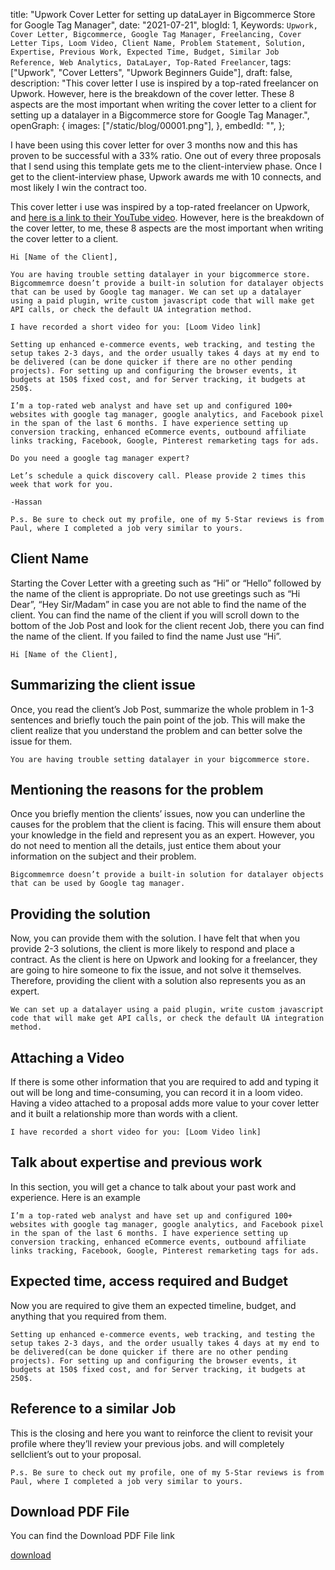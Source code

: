  title:
  "Upwork Cover Letter for setting up dataLayer in Bigcommerce Store for Google Tag Manager",
 date: "2021-07-21",
 blogId: 1,
 Keywords: `Upwork, Cover Letter, Bigcommerce, Google Tag Manager, Freelancing, Cover Letter Tips, Loom Video, Client Name, Problem Statement, Solution, Expertise, Previous Work, Expected Time, Budget, Similar Job Reference, Web Analytics, DataLayer, Top-Rated Freelancer`,
 tags: ["Upwork", "Cover Letters", "Upwork Beginners Guide"],
 draft: false,
 description:
  "This cover letter I use is inspired by a top-rated freelancer on Upwork. However, here is the breakdown of the cover letter. These 8 aspects are the most important when writing the cover letter to a client for setting up a datalayer in a Bigcommerce store for Google Tag Manager.",
 openGraph: {
  images: ["/static/blog/00001.png"],
 },
 embedId: "",
};

<BlogHeader metadata={metadata} />

I have been using this cover letter for over 3 months now and this has proven to be successful with a 33% ratio. One out of every three proposals that I send using this template gets me to the client-interview phase. Once I get to the client-interview phase, Upwork awards me with 10 connects, and most likely I win the contract too.

This cover letter i use was inspired by a top-rated freelancer on Upwork, and [here is a link to their YouTube video](https://www.youtube.com/watch?v=iGItwYOYB_E&list=PLCfjqPPfH_dYeX3RNc1JfnEjqKeYbb8A8&index=5). However, here is the breakdown of the cover letter, to me, these 8 aspects are the most important when writing the cover letter to a client.

```
Hi [Name of the Client],

You are having trouble setting datalayer in your bigcommerce store. Bigcommemrce doesn’t provide a built-in solution for datalayer objects that can be used by Google tag manager. We can set up a datalayer using a paid plugin, write custom javascript code that will make get API calls, or check the default UA integration method.

I have recorded a short video for you: [Loom Video link]

Setting up enhanced e-commerce events, web tracking, and testing the setup takes 2-3 days, and the order usually takes 4 days at my end to be delivered (can be done quicker if there are no other pending projects). For setting up and configuring the browser events, it budgets at 150$ fixed cost, and for Server tracking, it budgets at 250$.

I’m a top-rated web analyst and have set up and configured 100+ websites with google tag manager, google analytics, and Facebook pixel in the span of the last 6 months. I have experience setting up conversion tracking, enhanced eCommerce events, outbound affiliate links tracking, Facebook, Google, Pinterest remarketing tags for ads.

Do you need a google tag manager expert?

Let’s schedule a quick discovery call. Please provide 2 times this week that work for you.

-Hassan

P.s. Be sure to check out my profile, one of my 5-Star reviews is from Paul, where I completed a job very similar to yours.
```

## Client Name

Starting the Cover Letter with a greeting such as “Hi” or “Hello” followed by the name of the client is appropriate. Do not use greetings such as “Hi Dear”, “Hey Sir/Madam” in case you are not able to find the name of the client. You can find the name of the client if you will scroll down to the bottom of the Job Post and look for the client recent Job, there you can find the name of the client. If you failed to find the name Just use “Hi”.

```
Hi [Name of the Client],
```

## Summarizing the client issue

Once, you read the client’s Job Post, summarize the whole problem in 1-3 sentences and briefly touch the pain point of the job. This will make the client realize that you understand the problem and can better solve the issue for them.

```
You are having trouble setting datalayer in your bigcommerce store.
```

## Mentioning the reasons for the problem

Once you briefly mention the clients’ issues, now you can underline the causes for the problem that the client is facing. This will ensure them about your knowledge in the field and represent you as an expert. However, you do not need to mention all the details, just entice them about your information on the subject and their problem.

```
Bigcommemrce doesn’t provide a built-in solution for datalayer objects that can be used by Google tag manager.
```

## Providing the solution

Now, you can provide them with the solution. I have felt that when you provide 2-3 solutions, the client is more likely to respond and place a contract. As the client is here on Upwork and looking for a freelancer, they are going to hire someone to fix the issue, and not solve it themselves. Therefore, providing the client with a solution also represents you as an expert.

```
We can set up a datalayer using a paid plugin, write custom javascript code that will make get API calls, or check the default UA integration method.
```

## Attaching a Video

If there is some other information that you are required to add and typing it out will be long and time-consuming, you can record it in a loom video. Having a video attached to a proposal adds more value to your cover letter and it built a relationship more than words with a client.

```
I have recorded a short video for you: [Loom Video link]
```

## Talk about expertise and previous work

In this section, you will get a chance to talk about your past work and experience. Here is an example

```
I’m a top-rated web analyst and have set up and configured 100+ websites with google tag manager, google analytics, and Facebook pixel in the span of the last 6 months. I have experience setting up conversion tracking, enhanced eCommerce events, outbound affiliate links tracking, Facebook, Google, Pinterest remarketing tags for ads.
```

## Expected time, access required and Budget

Now you are required to give them an expected timeline, budget, and anything that you required from them.

```
Setting up enhanced e-commerce events, web tracking, and testing the setup takes 2-3 days, and the order usually takes 4 days at my end to be delivered(can be done quicker if there are no other pending projects). For setting up and configuring the browser events, it budgets at 150$ fixed cost, and for Server tracking, it budgets at 250$.
```

## Reference to a similar Job

This is the closing and here you want to reinforce the client to revisit your profile where they’ll review your previous jobs. and will completely sellclient’s out to your proposal.

```
P.s. Be sure to check out my profile, one of my 5-Star reviews is from Paul, where I completed a job very similar to yours.
```

## Download PDF File

You can find the Download PDF File link

<a href='/static/blog/00001_1.pdf' download>
 download
</a>
